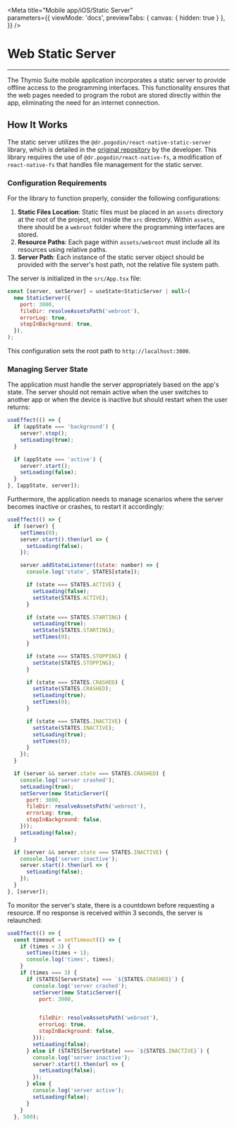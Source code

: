 
<Meta 
  title="Mobile app/iOS/Static Server"  
  parameters={{
    viewMode: 'docs',
    previewTabs: { 
      canvas: { hidden: true } 
     },
  }}
/>

# Web Static Server
---

The Thymio Suite mobile application incorporates a static server to provide offline access to the programming interfaces. This functionality ensures that the web pages needed to program the robot are stored directly within the app, eliminating the need for an internet connection.

## How It Works

The static server utilizes the `@dr.pogodin/react-native-static-server` library, which is detailed in the [original repository](https://www.npmjs.com/package/@dr.pogodin/react-native-static-server) by the developer. This library requires the use of `@dr.pogodin/react-native-fs`, a modification of `react-native-fs` that handles file management for the static server.

### Configuration Requirements

For the library to function properly, consider the following configurations:

1. **Static Files Location**: Static files must be placed in an `assets` directory at the root of the project, not inside the `src` directory. Within `assets`, there should be a `webroot` folder where the programming interfaces are stored.
2. **Resource Paths**: Each page within `assets/webroot` must include all its resources using relative paths.
3. **Server Path**: Each instance of the static server object should be provided with the server's host path, not the relative file system path.

The server is initialized in the `src/App.tsx` file:

```javascript
const [server, setServer] = useState<StaticServer | null>(
  new StaticServer({
    port: 3000,
    fileDir: resolveAssetsPath('webroot'),
    errorLog: true,
    stopInBackground: true,
  }),
);
```

This configuration sets the root path to `http://localhost:3000`.

### Managing Server State

The application must handle the server appropriately based on the app's state. The server should not remain active when the user switches to another app or when the device is inactive but should restart when the user returns:

```javascript
useEffect(() => {
  if (appState === 'background') {
    server?.stop();
    setLoading(true);
  }

  if (appState === 'active') {
    server?.start();
    setLoading(false);
  }
}, [appState, server]);
```

Furthermore, the application needs to manage scenarios where the server becomes inactive or crashes, to restart it accordingly:

```javascript
useEffect(() => {
  if (server) {
    setTimes(0);
    server.start().then(url => {
      setLoading(false);
    });

    server.addStateListener((state: number) => {
      console.log('state', STATES[state]);

      if (state === STATES.ACTIVE) {
        setLoading(false);
        setState(STATES.ACTIVE);
      }

      if (state === STATES.STARTING) {
        setLoading(true);
        setState(STATES.STARTING);
        setTimes(0);
      }

      if (state === STATES.STOPPING) {
        setState(STATES.STOPPING);
      }

      if (state === STATES.CRASHED) {
        setState(STATES.CRASHED);
        setLoading(true);
        setTimes(0);
      }

      if (state === STATES.INACTIVE) {
        setState(STATES.INACTIVE);
        setLoading(true);
        setTimes(0);
      }
    });
  }

  if (server && server.state === STATES.CRASHED) {
    console.log('server crashed');
    setLoading(true);
    setServer(new StaticServer({
      port: 3000,
      fileDir: resolveAssetsPath('webroot'),
      errorLog: true,
      stopInBackground: false,
    }));
    setLoading(false);
  }

  if (server && server.state === STATES.INACTIVE) {
    console.log('server inactive');
    server.start().then(url => {
      setLoading(false);
    });
  }
}, [server]);
```

To monitor the server's state, there is a countdown before requesting a resource. If no response is received within 3 seconds, the server is relaunched:

```javascript
useEffect(() => {
  const timeout = setTimeout(() => {
    if (times < 3) {
      setTimes(times + 1);
      console.log('times', times);
    }
    if (times === 3) {
      if (STATES[ServerState] === `${STATES.CRASHED}`) {
        console.log('server crashed');
        setServer(new StaticServer({
          port: 3000,


          fileDir: resolveAssetsPath('webroot'),
          errorLog: true,
          stopInBackground: false,
        }));
        setLoading(false);
      } else if (STATES[ServerState] === `${STATES.INACTIVE}`) {
        console.log('server inactive');
        server?.start().then(url => {
          setLoading(false);
        });
      } else {
        console.log('server active');
        setLoading(false);
      }
    }
  }, 500);
```

